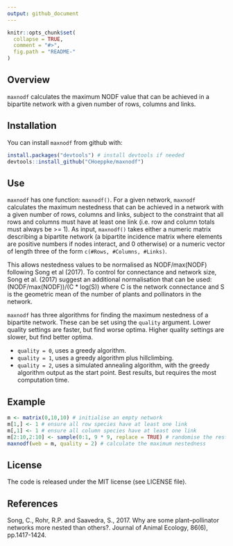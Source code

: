 ```yaml
---
output: github_document
---
```


<!-- README.md is generated from README.Rmd. Please edit that file -->

```r
knitr::opts_chunk$set(
  collapse = TRUE,
  comment = "#>",
  fig.path = "README-"
)
```

## Overview

`maxnodf` calculates the maximum NODF value that can be achieved in a bipartite network with a given number of rows, columns and links.

## Installation

You can install `maxnodf` from github with:

```r
install.packages("devtools") # install devtools if needed
devtools::install_github("CHoeppke/maxnodf")
```

## Use
`maxnodf` has one function: `maxnodf()`. For a given network, `maxnodf` calculates the maximum nestedness that can be achieved in a network with a given number of rows, columns and links, subject to the constraint that all rows and columns must have at least one link (i.e. row and column totals must always be >= 1). As input, `maxnodf()` takes either a numeric matrix describing a bipartite network (a bipartite incidence matrix where elements are positive numbers if nodes interact, and 0 otherwise) or a numeric vector of length three of the form `c(#Rows, #Columns, #Links)`.

This allows nestedness values to be normalised as NODF/max(NODF) following Song et al (2017). To control for connectance and network size, Song et al. (2017) suggest an additional normalisation that can be used: (NODF/max(NODF))/(C * log(S)) where C is the network connectance and S is the geometric mean of the number of plants and pollinators in the network.

`maxnodf` has three algorithms for finding the maximum nestedness of a bipartite network. These can be set using the `quality` argument. Lower quality settings are faster, but find worse optima. Higher quality settings are slower, but find better optima.

* `quality = 0`, uses a greedy algorithm.
* `quality = 1`, uses a greedy algorithm plus hillclimbing.
* `quality = 2`, uses a simulated annealing algorithm, with the greedy algorithm output as the start point. Best results, but requires the most computation time.

## Example
```r
m <- matrix(0,10,10) # initialise an empty network
m[1,] <- 1 # ensure all row species have at least one link
m[,1] <- 1 # ensure all column species have at least one link
m[2:10,2:10] <- sample(0:1, 9 * 9, replace = TRUE) # randomise the rest of the matrix
maxnodf(web = m, quality = 2) # calculate the maximum nestedness
```

## License
The code is released under the MIT license (see LICENSE file).

## References
Song, C., Rohr, R.P. and Saavedra, S., 2017. Why are some plant–pollinator networks more nested than others?. Journal of Animal Ecology, 86(6), pp.1417-1424.